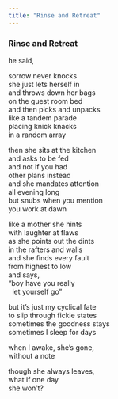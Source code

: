 ```yaml
---
title: "Rinse and Retreat"
---
```


### Rinse and Retreat

he said,<br>

sorrow never knocks<br>
she just lets herself in<br>
and throws down her bags<br>
on the guest room bed<br>
and then picks and unpacks<br>
like a tandem parade<br>
placing knick knacks<br>
in a random array<br>

then she sits at the kitchen<br>
and asks to be fed<br>
and not if you had<br>
other plans instead<br>
and she mandates attention<br>
all evening long<br>
but snubs when you mention<br>
you work at dawn<br>

like a mother she hints<br>
with laughter at flaws<br>
as she points out the dints<br>
in the rafters and walls<br>
and she finds every fault<br>
from highest to low<br>
and says,<br>
"boy have you really<br>
&nbsp;&nbsp;let yourself go"<br>

but it's just my cyclical fate<br>
to slip through fickle states<br>
sometimes the goodness stays<br>
sometimes I sleep for days<br>

when I awake, she's gone,<br>
without a note<br>

though she always leaves,<br>
what if one day<br>
she won't?<br>

<br>

